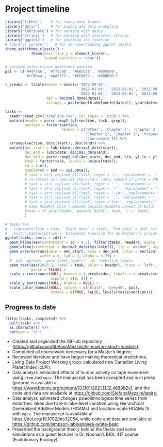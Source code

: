 \newpage

# Project timeline {#timeline}

```r
library('tibble')    # for fancy data frames
library('dplyr')     # for piping and data wrangling
library('lubridate') # for working with dates
library('stringi')   # for working with character strings
library('ggplot2')   # for plotting the timeline
# library('ggrepel')   # for non-overlapping ggplot labels
theme_set(theme_classic() +
            theme(axis.line.y = element_blank(),
                  legend.position = 'none'))

# curstom color-vision deficient palette
pal <- c('#4477AA', '#ff8c00', '#66CCEE', '#009900',
         '#CCBB44', '#AA3377', '#EE6677', '#BBBBBB')

t_breaks <- tibble(dates = date(c('2021-09-01',
                                  '2022-01-01', '2022-05-01', '2022-09-01',
                                  '2023-01-01', '2023-05-01', '2023-09-01')),
                   dec = decimal_date(dates),
                   strings = paste(month.abb[month(dates)], year(dates)))

tasks <-
  readr::read_csv('timeline.csv', col_types = 'ccDD') %>%
  mutate(header = purrr::map2_lgl(section, task, grepl),
         section = factor(section,
                          levels = c('Other', 'Chapter 4', 'Chapter 3',
                                     'Chapter 2', 'Chapter 1', 'Preparatory',
                                     'Coursework'))) %>%
  arrange(section, desc(start), desc(end)) %>%
  mutate(dec_start = lubridate::decimal_date(start),
         dec_end = lubridate::decimal_date(end),
         dec_mid = purrr::map2_dbl(dec_start, dec_end, \(x, y) (x + y) / 2),
         task = factor(task, levels = unique(task)),
         id = 1:n(),
         completed = end <= Sys.Date(),
         # task = stri_replace_all(task, regex = ':', replacement = ':\n'),
         # re-format all special characters (only needed if parse = TRUE)
         # task = stri_replace_all(task, regex = ' ', replacement = '~'),
         # task = stri_replace_all(task, regex = '\'', replacement = "\\'"),
         # task = stri_replace_all(task, regex = '~in~', replacement='~\'in\'~'),
         # task = stri_replace_all(task, regex = ',', replacement = ''),
         # task = stri_replace_all(task, regex ='for~', replacement='\'for\'~'),
         # make headers bold (removed because numbers cannot be bold)
         #task = if_else(header, paste0('bold(', task, ')'), task),
         )

# tasks %>%
#   transmute(Task = task, `Start date` = start, `End date` = end) %>%
#   knitr::kable(caption = 'Estimated timeline for my Master\'s project.')
ggplot(tasks, aes(y = id)) +
  geom_hline(aes(yintercept = id + 0.5), filter(tasks, header), alpha = 0.15) +
  geom_vline(xintercept = decimal_date(Sys.Date()), lty = 'dashed', alpha = 0.5) +
  geom_errorbar(aes(xmin = dec_start, xmax = dec_end, color = section),
                width = 0, lwd = 2, alpha = 0.75) +
  #' use `ggrepel::geom_label_repel()` for repelling labels
  geom_text(aes(2020.3, label = task, color = header), hjust = 'left', size = 3,
            parse = FALSE) +
  scale_x_continuous(NULL, breaks = t_breaks$dec, labels = t_breaks$strings,
                     expand = c(0, 0)) +
  scale_y_continuous(NULL, breaks = NULL) +
  scale_color_manual(NULL, values = c('black', 'grey40', pal),
                     breaks = c(TRUE, FALSE, levels(tasks$section)))
```

## Progress to date

```r
filter(tasks, completed) %>%
  pull(task) %>%
  as.character() %>%
  cat(sep = '\n')
```

- Created and organized the GitHub repository  ([https://github.com/StefanoMezzini/hr-environ-stoch-masters](https://github.com/StefanoMezzini/hr-environ-stoch-masters));
- Completed all coursework necessary for a Master's degree;
- Reviewed literature and have begun making theoretical predictions;
- Living Data Project Working group: calculated new Canadian Living Planet Index (cLPI);
- Data analyst: estimated effects of human activity on tapir movement using `ctmm` and `mgcv`. The manuscript has been accepted and is in press (preprint is available at [https://www.biorxiv.org/content/10.1101/2021.11.12.468362v1](https://www.biorxiv.org/content/10.1101/2021.11.12.468362v1), and the code and data are available at [https://github.com/StefanoMezzini/tapirs](https://github.com/StefanoMezzini/tapirs);
- Data analyst: estimated changes paleolimnological time series from endorheic lakes due to 8-m lake-level variation using Hierarchical Generalized Additive Models (HGAMs) and location-scale HGAMs fit with `mgcv`. The manuscript is available at [https://doi.org/10.1002/lno.12054](https://doi.org/10.1002/lno.12054), while code and data are available at [https://github.com/simpson-lab/kenosee-white-bear](https://github.com/simpson-lab/kenosee-white-bear);
- Presented the background theory behind the thesis and some simulations as a guest lecturer in Dr. Noonan's BIOL 417 course (Evolutionary Ecology).

